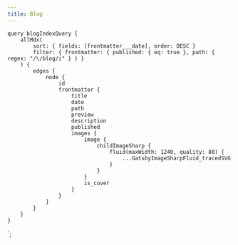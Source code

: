 ```yaml
---
title: Blog
---
```



<Container>
    <BlogPostList data={props.data.allMdx.edges} />
</Container>

    query blogIndexQuery {
        allMdx(
            sort: { fields: [frontmatter___date], order: DESC }
            filter: { frontmatter: { published: { eq: true }, path: { regex: "/\/blog/i" } } }
        ) {
            edges {
                node {
                    id
                    frontmatter {
                        title
                        date
                        path
                        preview
                        description
                        published
                        images {
                            image {
                                childImageSharp {
                                    fluid(maxWidth: 1240, quality: 80) {
                                        ...GatsbyImageSharpFluid_tracedSVG
                                    }
                                }
                            }
                            is_cover
                        }
                    }
                }
            }
        }
    }
`;

